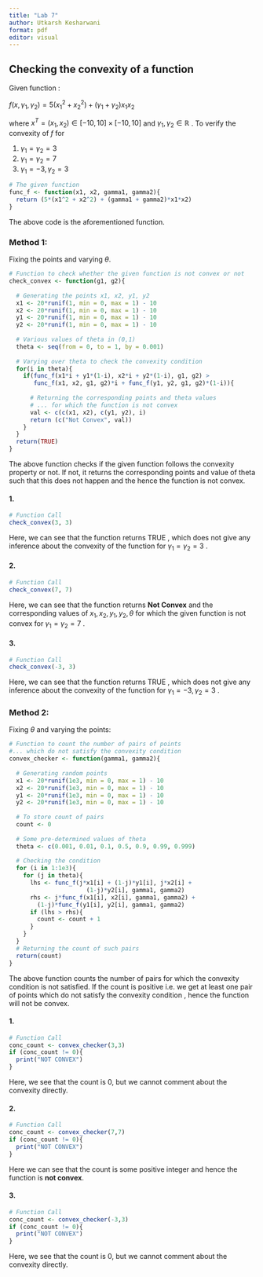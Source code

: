 ---
title: "Lab 7"
author: Utkarsh Kesharwani
format: pdf
editor: visual
---

## Checking the convexity of a function

Given function :

$f(x,\gamma_1,\gamma_2) = 5(x_1^2 + x_2^2) + (\gamma_1 + \gamma_2)x_1x_2$

where $x^T = (x_1, x_2) \in [−10, 10] × [−10, 10]$ and $\gamma_1, \gamma_2 \in \mathbb{R}$ . To verify the convexity of $f$ for

1.  $\gamma_1 = \gamma_2 = 3$
2.  $\gamma_1 = \gamma_2 = 7$
3.  $\gamma_1 = -3, \gamma_2 = 3$

```{r}
# The given function
func_f <- function(x1, x2, gamma1, gamma2){
  return (5*(x1^2 + x2^2) + (gamma1 + gamma2)*x1*x2)
}
```

The above code is the aforementioned function.

### Method 1:

Fixing the points and varying $\theta$.

```{r}
# Function to check whether the given function is not convex or not
check_convex <- function(g1, g2){
  
  # Generating the points x1, x2, y1, y2
  x1 <- 20*runif(1, min = 0, max = 1) - 10
  x2 <- 20*runif(1, min = 0, max = 1) - 10
  y1 <- 20*runif(1, min = 0, max = 1) - 10
  y2 <- 20*runif(1, min = 0, max = 1) - 10
  
  # Various values of theta in (0,1)
  theta <- seq(from = 0, to = 1, by = 0.001)
  
  # Varying over theta to check the convexity condition
  for(i in theta){
    if(func_f(x1*i + y1*(1-i), x2*i + y2*(1-i), g1, g2) >
       func_f(x1, x2, g1, g2)*i + func_f(y1, y2, g1, g2)*(1-i)){
      
      # Returning the corresponding points and theta values 
      # ... for which the function is not convex
      val <- c(c(x1, x2), c(y1, y2), i)
      return (c("Not Convex", val))
    }
  }
  return(TRUE)
}
```

The above function checks if the given function follows the convexity property or not. If not, it returns the corresponding points and value of theta such that this does not happen and the hence the function is not convex.

#### 1.

```{r}
# Function Call
check_convex(3, 3)
```

Here, we can see that the function returns TRUE , which does not give any inference about the convexity of the function for $\gamma_1 = \gamma_2 = 3$ .

#### 2.

```{r}
# Function Call
check_convex(7, 7)
```

Here, we can see that the function returns **Not Convex** and the corresponding values of $x_1, x_2, y_1, y_2, \theta$ for which the given function is not convex for $\gamma_1 = \gamma_2 = 7$ .

#### 3.

```{r}
# Function Call
check_convex(-3, 3)
```

Here, we can see that the function returns TRUE , which does not give any inference about the convexity of the function for $\gamma_1 = -3, \gamma_2 = 3$ .

### Method 2:

Fixing $\theta$ and varying the points:

```{r}
# Function to count the number of pairs of points
#... which do not satisfy the convexity condition
convex_checker <- function(gamma1, gamma2){
  
  # Generating random points
  x1 <- 20*runif(1e3, min = 0, max = 1) - 10
  x2 <- 20*runif(1e3, min = 0, max = 1) - 10
  y1 <- 20*runif(1e3, min = 0, max = 1) - 10
  y2 <- 20*runif(1e3, min = 0, max = 1) - 10
  
  # To store count of pairs
  count <- 0
  
  # Some pre-determined values of theta
  theta <- c(0.001, 0.01, 0.1, 0.5, 0.9, 0.99, 0.999)
  
  # Checking the condition
  for (i in 1:1e3){
    for (j in theta){
      lhs <- func_f(j*x1[i] + (1-j)*y1[i], j*x2[i] + 
                      (1-j)*y2[i], gamma1, gamma2)
      rhs <- j*func_f(x1[i], x2[i], gamma1, gamma2) + 
        (1-j)*func_f(y1[i], y2[i], gamma1, gamma2)
      if (lhs > rhs){
        count <- count + 1
      }
    }
  }
  # Returning the count of such pairs
  return(count)
}

```

The above function counts the number of pairs for which the convexity condition is not satisfied. If the count is positive i.e. we get at least one pair of points which do not satisfy the convexity condition , hence the function will not be convex.

#### 1.

```{r}
# Function Call
conc_count <- convex_checker(3,3)
if (conc_count != 0){
  print("NOT CONVEX")
}

```

Here, we see that the count is 0, but we cannot comment about the convexity directly.

#### 2.

```{r}
# Function Call
conc_count <- convex_checker(7,7)
if (conc_count != 0){
  print("NOT CONVEX")
}

```

Here we can see that the count is some positive integer and hence the function is **not convex**.

#### 3.

```{r}
# Function Call
conc_count <- convex_checker(-3,3)
if (conc_count != 0){
  print("NOT CONVEX")
}
```

Here, we see that the count is 0, but we cannot comment about the convexity directly.
